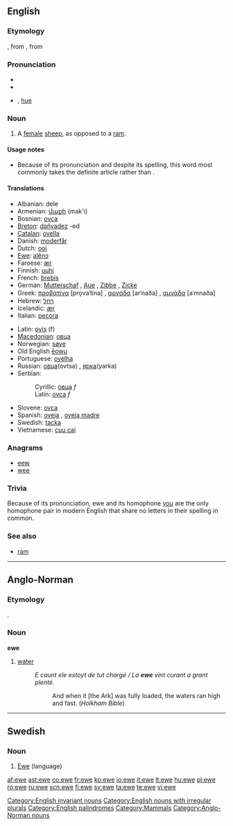 {{wikipedia|Sheep}}
{{also|Ewe}}
==English==

===Etymology===
{{etyl|ang}} {{term|eowu|ēowu|lang=ang|sc=unicode}}, from {{proto|Germanic|awiz}}, from {{proto|Indo-European|h₂ówis|sheep}}

===Pronunciation===
* {{IPA|juw}}
* {{rhymes|uː}}
* {{homophones|u|yew|you|hew}} {{i|in h-dropping dialects}}, [[hue]] {{i|in h-dropping dialects}}

===Noun===
{{en-noun|ewe|pl2=ewes}}

# A [[female]] [[sheep]], as opposed to a [[ram]].

====Usage notes====
* Because of its pronunciation and despite its spelling, this word most commonly takes the definite article {{term|a}} rather than {{term|an}}.

====Translations====
{{top}}
* Albanian: dele
* Armenian: [[մաքի]] (mak'i)
* Bosnian: [[ovca]] {{f}}
* [[Breton]]: [[dañvadez]] {{f}} -ed {{p}}
* [[Catalan]]: [[ovella]] {{f}}
* Danish: [[moderfår]]
* Dutch: [[ooi]] {{f}}
* [[Ewe]]: [[alẽnɔ]]
* Faroese: [[ær]] {{f}}
* Finnish: [[uuhi]]
* French: [[brebis]] {{f}}
* German: [[Mutterschaf]] {{n}}, [[Aue]] {{f}}, [[Zibbe]] {{f}}, [[Zicke]] {{f}}
* Greek: [[προβατίνα]] [pro̞vaˈtina] {{f}}, [[αρνάδα]] [arˈnaða] {{f}}, [[αμνάδα]] [aˈmnaða] {{f}}
* Hebrew: [[רחל]]
* Icelandic: [[ær]] {{f}}
* Italian: [[pecora]] {{f}}
{{mid}}
* Latin: [[ovis]] (f)
* [[Macedonian]]: [[овца]] {{f}}
* Norwegian: [[søye]] {{c}}
* Old English [[eowu|ēowu]]
* Portuguese: [[ovelha]] {{f}}
* Russian: [[овца]](ovtsa) {{f}}, [[ярка]](yarka) {{f}}
* Serbian:
*: Cyrillic: [[овца]] ''f''
*: Latin: [[ovca]] ''f''
* Slovene: [[ovca]] {{f}}
* Spanish: [[oveja]] {{f}}, [[oveja madre]] {{f}}
* Swedish: [[tacka]] {{c}}
* Vietnamese: [[cuu cai]]
{{bottom}}

===Anagrams===
* [[eew]]
* [[wee]]

===Trivia===
Because of its pronunciation, ewe and its homophone [[you]] are the only homophone pair in modern English that share no letters in their spelling in common.

===See also===
* [[ram]]

[[Category:English invariant nouns]]
[[Category:English nouns with irregular plurals]]
[[Category:English palindromes]]
[[Category:Mammals]]

----

==Anglo-Norman==

===Etymology===
{{etyl|la|xno}} {{term|aqua}}.

===Noun===
'''ewe'''

# [[water]]
#: ''E caunt ele estoyt de tut chargé / La '''ewe''' vint curant a grant plenté.''
#:: And when it [the Ark] was fully loaded, the waters ran high and fast. (''Holkham Bible'')

[[Category:Anglo-Norman nouns]]

----

==Swedish==

===Noun===
{{infl|sv|noun|g=c}}

# [[Ewe]] (language)

{{tbot entry|Swedish|Ewe|2008|April|sv}}

[[af:ewe]]
[[ast:ewe]]
[[co:ewe]]
[[fr:ewe]]
[[ko:ewe]]
[[io:ewe]]
[[it:ewe]]
[[lt:ewe]]
[[hu:ewe]]
[[pl:ewe]]
[[ro:ewe]]
[[ru:ewe]]
[[scn:ewe]]
[[fi:ewe]]
[[sv:ewe]]
[[ta:ewe]]
[[te:ewe]]
[[vi:ewe]]